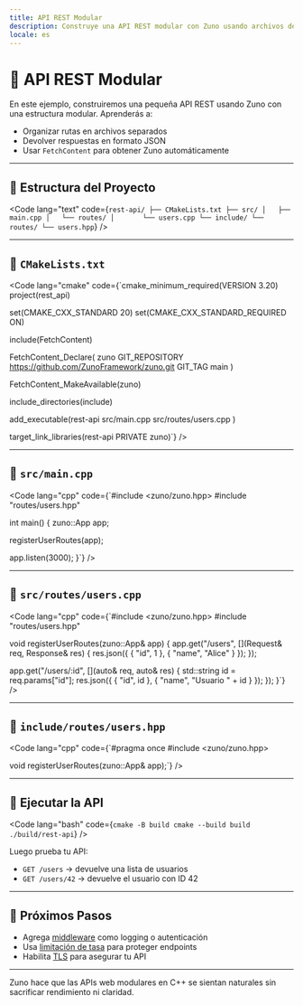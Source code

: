 ```yaml
---
title: API REST Modular
description: Construye una API REST modular con Zuno usando archivos de rutas separados y respuestas JSON.
locale: es
---
```


# 🧩 API REST Modular

En este ejemplo, construiremos una pequeña API REST usando Zuno con una estructura modular. Aprenderás a:

- Organizar rutas en archivos separados
- Devolver respuestas en formato JSON
- Usar `FetchContent` para obtener Zuno automáticamente

---

## 🧱 Estructura del Proyecto

<Code
  lang="text"
  code={`rest-api/
├── CMakeLists.txt
├── src/
│   ├── main.cpp
│   └── routes/
│       └── users.cpp
└── include/
    └── routes/
        └── users.hpp`}
/>

---

## 📄 `CMakeLists.txt`

<Code
  lang="cmake"
  code={`cmake_minimum_required(VERSION 3.20)
project(rest_api)

set(CMAKE_CXX_STANDARD 20)
set(CMAKE_CXX_STANDARD_REQUIRED ON)

include(FetchContent)

FetchContent_Declare(
  zuno
  GIT_REPOSITORY https://github.com/ZunoFramework/zuno.git
  GIT_TAG        main
)

FetchContent_MakeAvailable(zuno)

include_directories(include)

add_executable(rest-api
  src/main.cpp
  src/routes/users.cpp
)

target_link_libraries(rest-api PRIVATE zuno)`}
/>

---

## 📄 `src/main.cpp`

<Code
  lang="cpp"
  code={`#include <zuno/zuno.hpp>
#include "routes/users.hpp"

int main() {
  zuno::App app;

  registerUserRoutes(app);

  app.listen(3000);
}`}
/>

---

## 📄 `src/routes/users.cpp`

<Code
  lang="cpp"
  code={`#include <zuno/zuno.hpp>
#include "routes/users.hpp"

void registerUserRoutes(zuno::App& app) {
  app.get("/users", [](Request& req, Response& res) {
    res.json({
      { "id", 1 },
      { "name", "Alice" }
    });
  });

  app.get("/users/:id", [](auto& req, auto& res) {
    std::string id = req.params["id"];
    res.json({
      { "id", id },
      { "name", "Usuario " + id }
    });
  });
}`}
/>

---

## 📄 `include/routes/users.hpp`

<Code
  lang="cpp"
  code={`#pragma once
#include <zuno/zuno.hpp>

void registerUserRoutes(zuno::App& app);`}
/>

---

## 🚀 Ejecutar la API

<Code
  lang="bash"
  code={`cmake -B build
cmake --build build
./build/rest-api`}
/>

Luego prueba tu API:

- `GET /users` → devuelve una lista de usuarios
- `GET /users/42` → devuelve el usuario con ID 42

---

## 🧭 Próximos Pasos

- Agrega [middleware](/es/guide/middleware) como logging o autenticación
- Usa [limitación de tasa](/es/extensions/rate-limiting) para proteger endpoints
- Habilita [TLS](/es/guide/tls-security) para asegurar tu API

---

Zuno hace que las APIs web modulares en C++ se sientan naturales sin sacrificar rendimiento ni claridad.
